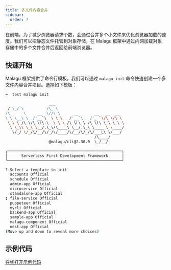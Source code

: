 ```yaml
---
title: 多文件内容合并
sidebar:
  order: 7
---
```


在前端，为了减少浏览器请求个数，会通过合并多个小文件来优化浏览器加载的速度。我们可以把静态文件托管到对象存储，在 Malagu 框架中通过内网加载对象存储中的多个文件合并后返回给前端浏览器。

## 快速开始

Malagu 框架提供了命令行模板，我们可以通过 `malagu init` 命令快速创建一个多文件内容合并项目。选择如下模板：

```bash
➜  test malagu init

                   ___
 /'\_/`\          /\_ \
/\      \     __  \//\ \      __       __   __  __
\ \ \__\ \  /'__`\  \ \ \   /'__`\   /'_ `\/\ \/\ \
 \ \ \_/\ \/\ \L\.\_ \_\ \_/\ \L\.\_/\ \L\ \ \ \_\ \
  \ \_\\ \_\ \__/.\_\/\____\ \__/.\_\ \____ \ \____/
   \/_/ \/_/\/__/\/_/\/____/\/__/\/_/\/___L\ \/___/
                                       /\____/
                   @malagu/cli@2.30.0  \_/__/

╭──────────────────────────────────────────────────╮
│      Serverless First Development Framework      │
╰──────────────────────────────────────────────────╯

? Select a template to init
  accounts Official
  schedule Official
  admin-app Official
  microservice Official
  standalone-app Official
❯ file-service Official
  puppeteer Official
  mycli Official
  backend-app Official
  sample-app Official
  malagu-component Official
  nest-app Official
(Move up and down to reveal more choices)
```

## 示例代码

[在线打开示例代码](https://cloud.cellbang.com/?share=c93c311b-d692-4ac9-8800-38d9ccae4ee6#/templates/file-service)
